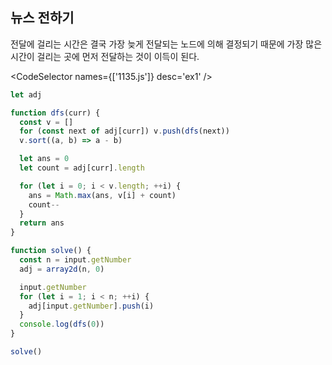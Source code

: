 
## 뉴스 전하기

전달에 걸리는 시간은 결국 가장 늦게 전달되는 노드에 의해 결정되기 때문에 가장 많은 시간이 걸리는 곳에 먼저 전달하는 것이 이득이 된다.

<CodeSelector names={['1135.js']} desc='ex1' />

```js showLineNumbers
let adj

function dfs(curr) {
  const v = []
  for (const next of adj[curr]) v.push(dfs(next))
  v.sort((a, b) => a - b)

  let ans = 0
  let count = adj[curr].length

  for (let i = 0; i < v.length; ++i) {
    ans = Math.max(ans, v[i] + count)
    count--
  }
  return ans
}

function solve() {
  const n = input.getNumber
  adj = array2d(n, 0)

  input.getNumber
  for (let i = 1; i < n; ++i) {
    adj[input.getNumber].push(i)
  }
  console.log(dfs(0))
}

solve()
```
